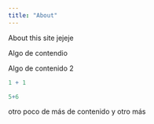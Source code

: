 ```yaml
---
title: "About"
---
```


About this site jejeje

Algo de contendio

Algo de contenido 2

```r
1 + 1

5+6
```
 otro poco de más de contenido 
 y otro más